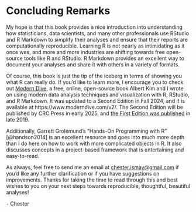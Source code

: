 # Concluding Remarks {#conclusion}

My hope is that this book provides a nice introduction into understanding how statisticians, data scientists, and many other professionals use RStudio and R Markdown to simplify their analyses and ensure that their reports are computationally reproducible. Learning R is not nearly as intimidating as it once was, and more and more industries are shifting towards free open-source tools like R and RStudio. R Markdown provides an excellent way to document your analyses and share it with others in a variety of formats.

Of course, this book is just the tip of the iceberg in terms of showing you what R can really do. If you'd like to learn more, I encourage you to check out [Modern Dive](http://www.moderndive.com/), a free, online, open-source book Albert Kim and I wrote on using modern data analysis techniques and visualization with R, RStudio, and R Markdown. It was updated to a Second Edition in Fall 2024, and it is available at https://www.moderndive.com/v2/. The Second Edition will be published by CRC Press in early 2025, and [the First Edition was published](https://www.routledge.com/Statistical-Inference-via-Data-Science-A-ModernDive-into-R-and-the-Tidyverse/Ismay-Kim/p/book/9780367409821?srsltid=AfmBOoqLasBhcQVciOoGIeKfZ-kdfG2KwkcXISwn-D8_u8Zku7Z8FqKd) in late 2019.

Additionally, Garrett Grolemund's "Hands-On Programming with R" [@handson2014] is an excellent resource and goes into much more depth than I do here on how to work with more complicated objects in R. It also discusses concepts in a project-based framework that is entertaining and easy-to-read.

As always, feel free to send me an email at <chester.ismay@gmail.com> if you'd like any further clarification or if you have suggestions on improvements. Thanks for taking the time to read through this and best wishes to you on your next steps towards reproducible, thoughtful, beautiful analyses!

`-` Chester

